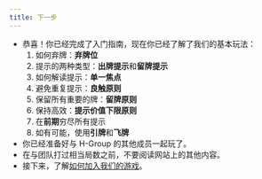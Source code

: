 ```yaml
---
title: 下一步
---
```



<BeginnersGuideProgress id="next-steps" />

- 恭喜！你已经完成了入门指南，现在你已经了解了我们的基本玩法：
  1. 如何弃牌：**弃牌位**
  1. 提示的两种类型：**出牌提示**和**留牌提示**
  1. 如何解读提示：**单一焦点**
  1. 避免重复提示：**良触原则**
  1. 保留所有重要的牌：**留牌原则**
  1. 保持高效：**提示价值下限原则**
  1. 在**前期**穷尽所有提示
  1. 如有可能，使用**引牌**和**飞牌**
- 你已经准备好与 H-Group 的其他成员一起玩了。
- 在与团队打过相当局数之前，不要阅读网站上的其他内容。
- 接下来，了解[如何加入我们的游戏](../how-to-join.mdx)。

